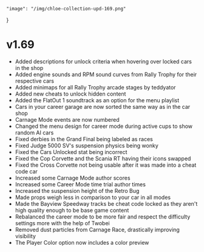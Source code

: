     "image": "/img/chloe-collection-upd-169.png"
}

# v1.69

- Added descriptions for unlock criteria when hovering over locked cars in the shop
- Added engine sounds and RPM sound curves from Rally Trophy for their respective cars
- Added minimaps for all Rally Trophy arcade stages by teddyator
- Added new cheats to unlock hidden content
- Added the FlatOut 1 soundtrack as an option for the menu playlist
- Cars in your career garage are now sorted the same way as in the car shop
- Carnage Mode events are now numbered
- Changed the menu design for career mode during active cups to show random AI cars
- Fixed derbies in the Grand Final being labeled as races
- Fixed Judge 5000 SV's suspension physics being wonky
- Fixed the Cars Unlocked stat being incorrect
- Fixed the Cop Corvette and the Scania RT having their icons swapped
- Fixed the Cross Corvette not being usable after it was made into a cheat code car
- Increased some Carnage Mode author scores
- Increased some Career Mode time trial author times
- Increased the suspension height of the Retro Bug
- Made props weigh less in comparison to your car in all modes
- Made the Bayview Speedway tracks be cheat code locked as they aren't high quality enough to be base game content
- Rebalanced the career mode to be more fair and respect the difficulty settings more with the help of Twobei
- Removed dust particles from Carnage Race, drastically improving visibility
- The Player Color option now includes a color preview